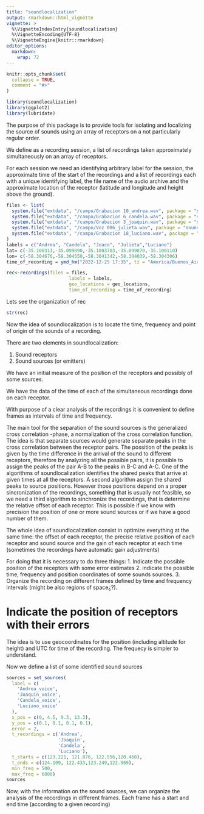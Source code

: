 ```yaml
---
title: "soundlocalization"
output: rmarkdown::html_vignette
vignette: >
  %\VignetteIndexEntry{soundlocalization}
  %\VignetteEncoding{UTF-8}
  %\VignetteEngine{knitr::rmarkdown}
editor_options: 
  markdown: 
    wrap: 72
---
```


```r
knitr::opts_chunk$set(
  collapse = TRUE,
  comment = "#>"
)
```

```r
library(soundlocalization)
library(ggplot2)
library(lubridate)
```

The purpose of this package is to provide tools for isolating and
localizing the source of sounds using an array of receptors on a not particularly regular order.

We define as a recording session, a list of recordings taken approximately simultaneously on an array of receptors. 

For each session we need an identifying arbitrary label for the session, the approximate time of the start of the recordings and a list of recordings each with a unique identifying label, the file name of the audio archive and the approximate location of the receptor (latitude and longitude and height above the ground).  



```r
files <- list(
  system.file("extdata", "/campo/Grabacion 10_andrea.wav", package = "soundlocalization"),
  system.file("extdata", "/campo/Grabacion 6_candela.wav", package = "soundlocalization"),
  system.file("extdata", "/campo/Grabacion 3_joaquin.wav", package = "soundlocalization"),
  system.file("extdata", "/campo/Voz 006_julieta.wav", package = "soundlocalization"),
  system.file("extdata", "/campo/Grabacion 18_luciano.wav", package = "soundlocalization")
)
labels = c("Andrea", "Candela", "Joaco", "Julieta","Luciano")
lat= c(-35.100313,-35.099890,-35.1003703,-35.099870,-35.100110)
lon= c(-58.304676,-58.304550,-58.3041342,-58.304039,-58.304306)
time_of_recording = ymd_hm("2022-12-25 17:35", tz = "America/Buenos_Aires")
```


```r
rec<-recordings(files = files,
                       labels = labels,
                       geo_locations = geo_locations, 
                       time_of_recording = time_of_recording)

```

Lets see the organization of rec

```r
str(rec)
```

Now the idea of soundlocalization is to locate the time, frequency and point of origin of the sounds of a recording. 

There are two elements in soundlocalization:

1. Sound receptors
2. Sound sources (or emitters)

We have an initial measure of the position of the receptors and possibly of some sources. 

We have the data of the time of each of the simultaneous recordings done on each receptor. 

With purpose of a clear analysis of the recordings it is convenient to define frames as intervals of time and frequency. 

The main tool for the separation of the sound sources is the generalized cross correlation -phase, a normalization of the cross correlation function. The idea is that separate sources would generate separate peaks in the cross correlation between the receptor pairs. 
The possition of the peaks is given by the time difference in the arrival of the sound to different receptors, therefore by analyzing all the possible pairs, it is possible to assign the peaks of the pair A-B to the peaks in B-C and A-C. 
One of the algorithms of soundlocalization identifies the shared peaks that arrive at given times at all the receptors. 
A second algorithm assign the shared peaks to source positions. However those positions depend on a proper sincronization of the recordings, something that is usually not feasible, so we need a third algorithm to sinchronize the recordings, that is determine the relative offset of each receptor. This is possible if we know with precision the position of one or more sound sources or if we have a good number of them. 

The whole idea of soundlocalization consist in optimize everything at the same time: the offset of each receptor, the precise relative position of each receptor and sound source and the gain of each receptor at each time (sometimes the recordings have automatic gain adjustments)

For doing that it is necessary to do three things: 
1. Indicate the possible position of the receptors with some error estimates
2. indicate the possible time, frequency and position coordinates of some sounds sources.
3. Organize the recording on different frames defined by time and frequency intervals (might be also regions of space¿?).


# Indicate the position of receptors with their errors



The idea is to use geocoordinates for the position (including altitude for height) and UTC for time of the recording. The frequecy is simpler to understand. 




Now we define a list of some identified sound sources


```r
sources = set_sources(
  label = c(
    'Andrea_voice',
    'Joaquin_voice',
    'Candela_voice',
    'Luciano_voice'
  ),
  x_pos = c(0, 4.5, 9.3, 13.3),
  y_pos = c(0.1, 0.1, 0.1, 0.1),
  error = 2,
  t_recordings = c('Andrea',
                   'Joaquin',
                   'Candela',
                   'Luciano'),
  t_starts = c(123.221, 121.876, 122.556,120.460),
  t_ends = c(124.109, 122.433,123.249,122.969),
  min_freq = 500,
  max_freq = 6000)
sources
```

Now, with the information on the sound sources, we can organize the analysis of the recordings in different frames. Each frame has a start and end time (according to a given recording)






